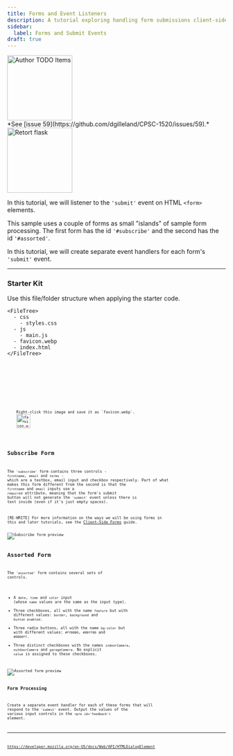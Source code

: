 ```yaml
---
title: Forms and Event Listeners
description: A tutorial exploring handling form submissions client-side in JavaScript.
sidebar:
  label: Forms and Submit Events
draft: true
---
```




<Image src={todo} alt="Author TODO Items" class="float-end ml-3" width="150" />
<Aside title="Work-In-Progress (WIP)" type="caution">
*See [issue 59](https://github.com/dgilleland/CPSC-1520/issues/59).*
</Aside>

<Image src={flask} alt="Retort flask" width="150" class="float-end ml-3" />

In this tutorial, we will listener to the `'submit'` event on HTML `<form>` elements.

This sample uses a couple of forms as small "islands" of sample form processing. The first form has the id `'#subscribe'` and the second has the id `'#assorted'`. 

In this tutorial, we will create separate event handlers for each form's `'submit'` event. 


----

### Starter Kit


<Tabs>
  <TabItem label="Starter Code">
    Use this file/folder structure when applying the starter code.

    <FileTree>
      - css
        - styles.css
      - js
        - main.js
      - favicon.webp
      - index.html
    </FileTree>
  </TabItem>
  <TabItem label="index.html">
    <Code code={starterHtml} lang="html" title="index.html" wrap="true" />
  </TabItem>
  <TabItem label="styles.css">
    <Code code={starterCss} lang="css" title="styles.js" />
  </TabItem>
  <TabItem label="main.js">
    <Code code={starterMain} lang="js" title="main.js" />
  </TabItem>
  <TabItem label="favicon.webp">
    Right-click this image and save it as `favicon.webp`.
    <Image src={starterFavIcon} alt="favicon.webp" width="32"/>
  </TabItem>
</Tabs>


## Subscribe Form

The `'subscribe'` form contains three controls - `firstname`, `email` and `terms` - which are a textbox, email input and checkbox respectively. Part of what makes this form different from the second is that the `firstname` and `email` inputs use a *`required`* attribute, meaning that the form's submit button will not generate the `'submit'` event unless there is text inside (even if it's just empty spaces).

[RE-WRITE] For more information on the ways we will be using forms in this and later tutorials, see the [Client-Side Forms](/CPSC-1520/guides/0090/) guide.

<Image src={subscribe} alt="Subscribe form preview"/>


## Assorted Form

The `'assorted'` form contains several sets of controls.

- A `date`, `time` and `color` input (whose `name` values are the same as the input type).
- Three checkboxes, all with the name `feature` but with different values: `border`, `background` and `button enabled`.
- Three radio buttons, all with the name `bg-color` but with different values: `#ff0000`, `#00ff00` and `#0000ff`.
- Three distinct checkboxes with the names `indoorCamera`, `outdoorCamera` and `garageCamera`. No explicit `value` is assigned to these checkboxes.

<Image src={assorted} alt="Assorted form preview"/>



### Form Processing

Create a separate event handler for each of these forms that will respond to the `'submit'` event. Output the values of the various input controls in the `<pre id='feedback'>` element.

----


https://developer.mozilla.org/en-US/docs/Web/API/HTMLDialogElement

